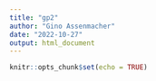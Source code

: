 ```yaml
---
title: "gp2"
author: "Gino Assenmacher"
date: "2022-10-27"
output: html_document
---
```


```r
knitr::opts_chunk$set(echo = TRUE)
```

